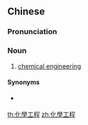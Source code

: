 ==Chinese==
{{zh-forms|s=化学工程|type=22}}
{{zh-wp}}

===Pronunciation===
{{zh-pron
|m=huàxué gōngchéng
|c=faa3 hok6 gung1 cing4
|cat=n
}}

===Noun===
{{zh-noun}}

# [[chemical engineering]]

====Synonyms====
* {{q|abbreviation}} {{zh-l|化工}}

[[th:化學工程]]
[[zh:化學工程]]